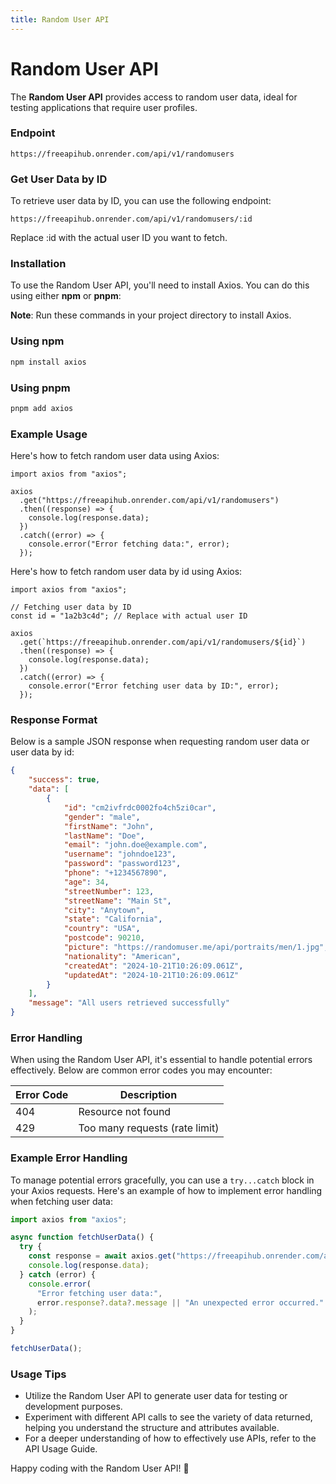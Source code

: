 ```yaml
---
title: Random User API
---
```


# Random User API

The **Random User API** provides access to random user data, ideal for testing applications that require user profiles.

### Endpoint

```shell
https://freeapihub.onrender.com/api/v1/randomusers
```

### Get User Data by ID

To retrieve user data by ID, you can use the following endpoint:

```shell
https://freeapihub.onrender.com/api/v1/randomusers/:id
```

Replace :id with the actual user ID you want to fetch.

### Installation

To use the Random User API, you'll need to install Axios. You can do this using either **npm** or **pnpm**:

**Note**: Run these commands in your project directory to install Axios.

### Using npm

```bash
npm install axios
```

### Using pnpm

```bash
pnpm add axios
```

### Example Usage

Here's how to fetch random user data using Axios:

```tsx
import axios from "axios";

axios
  .get("https://freeapihub.onrender.com/api/v1/randomusers")
  .then((response) => {
    console.log(response.data);
  })
  .catch((error) => {
    console.error("Error fetching data:", error);
  });
```

Here's how to fetch random user data by id using Axios:

```tsx
import axios from "axios";

// Fetching user data by ID
const id = "1a2b3c4d"; // Replace with actual user ID

axios
  .get(`https://freeapihub.onrender.com/api/v1/randomusers/${id}`)
  .then((response) => {
    console.log(response.data);
  })
  .catch((error) => {
    console.error("Error fetching user data by ID:", error);
  });
```

### Response Format

Below is a sample JSON response when requesting random user data or user data by id:

```json
{
    "success": true,
    "data": [
        {
            "id": "cm2ivfrdc0002fo4ch5zi0car",
            "gender": "male",
            "firstName": "John",
            "lastName": "Doe",
            "email": "john.doe@example.com",
            "username": "johndoe123",
            "password": "password123",
            "phone": "+1234567890",
            "age": 34,
            "streetNumber": 123,
            "streetName": "Main St",
            "city": "Anytown",
            "state": "California",
            "country": "USA",
            "postcode": 90210,
            "picture": "https://randomuser.me/api/portraits/men/1.jpg",
            "nationality": "American",
            "createdAt": "2024-10-21T10:26:09.061Z",
            "updatedAt": "2024-10-21T10:26:09.061Z"
        }
    ],
    "message": "All users retrieved successfully"
}
```

### Error Handling

When using the Random User API, it's essential to handle potential errors effectively. Below are common error codes you may encounter:

| Error Code | Description                    |
| ---------- | ------------------------------ |
| 404        | Resource not found             |
| 429        | Too many requests (rate limit) |

### Example Error Handling

To manage potential errors gracefully, you can use a `try...catch` block in your Axios requests. Here's an example of how to implement error handling when fetching user data:

```javascript
import axios from "axios";

async function fetchUserData() {
  try {
    const response = await axios.get("https://freeapihub.onrender.com/api/v1/randomusers");
    console.log(response.data);
  } catch (error) {
    console.error(
      "Error fetching user data:",
      error.response?.data?.message || "An unexpected error occurred."
    );
  }
}

fetchUserData();
```

### Usage Tips

- Utilize the Random User API to generate user data for testing or development purposes.
- Experiment with different API calls to see the variety of data returned, helping you understand the structure and attributes available.
- For a deeper understanding of how to effectively use APIs, refer to the API Usage Guide.

Happy coding with the Random User API! 🎉
